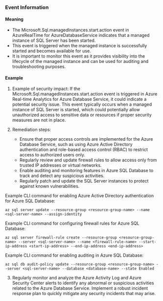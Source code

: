
### Event Information

#### Meaning

- The Microsoft.Sql.managedInstances.start.action event in AzureRealTime for AzureDatabaseService indicates that a managed instance of SQL Server has been started.
- This event is triggered when the managed instance is successfully started and becomes available for use.
- It is important to monitor this event as it provides visibility into the lifecycle of the managed instance and can be used for auditing and troubleshooting purposes.

#### Example

1. Example of security impact: If the Microsoft.Sql.managedInstances.start.action event is triggered in Azure Real-time Analytics for Azure Database Service, it could indicate a potential security issue. This event typically occurs when a managed instance of SQL Server is started, which could potentially allow unauthorized access to sensitive data or resources if proper security measures are not in place.

2. Remediation steps:
   - Ensure that proper access controls are implemented for the Azure Database Service, such as using Azure Active Directory authentication and role-based access control (RBAC) to restrict access to authorized users only.
   - Regularly review and update firewall rules to allow access only from trusted IP addresses or virtual networks.
   - Enable auditing and monitoring features in Azure SQL Database to track and detect any suspicious activities.
   - Regularly patch and update the SQL Server instances to protect against known vulnerabilities.

Example CLI command for enabling Azure Active Directory authentication for Azure SQL Database:
```
az sql server update --resource-group <resource-group-name> --name <sql-server-name> --assign-identity
```

Example CLI command for configuring firewall rules for Azure SQL Database:
```
az sql server firewall-rule create --resource-group <resource-group-name> --server <sql-server-name> --name <firewall-rule-name> --start-ip-address <start-ip-address> --end-ip-address <end-ip-address>
```

Example CLI command for enabling auditing in Azure SQL Database:
```
az sql db audit-policy update --resource-group <resource-group-name> --server <sql-server-name> --database <database-name> --state Enabled
```

3. Regularly monitor and analyze the Azure Activity Log and Azure Security Center alerts to identify any abnormal or suspicious activities related to the Azure Database Service. Implement a robust incident response plan to quickly mitigate any security incidents that may arise.

